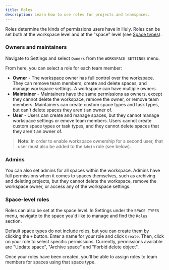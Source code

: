 ```yaml
---
title: Roles
description: Learn how to use roles for projects and teamspaces.
---
```


Roles determine the kinds of permissions users have in Huly. Roles can be set both at the workspace level and at the "space" level (see [Space types](/advanced-settings/space-types)).

### Owners and maintainers

Navigate to Settings and select `Owners` from the `WORKSPACE SETTINGS` menu.

From here, you can select a role for each team member:

- **Owner** - The workspace owner has full control over the workspace. They can remove team members, create and delete spaces, and manage workspace settings. A workspace can have multiple owners.
- **Maintainer** - Maintainers have the same permissions as owners, except they cannot delete the workspace, remove the owner, or remove team members. Maintainers can create custom space types and task types, but can't delete spaces they aren't an owner of.
- **User** - Users can create and manage spaces, but they cannot manage workspace settings or emove team members. Users cannot create custom space types or task types, and they cannot delete spaces that they aren't an owner of.

> **Note:** In order to enable workspace ownership for a second user, that user must also be added to the `Admin` role (see below).

### Admins

You can also set admins for all spaces within the workspace. Admins have full permissions when it comes to spaces themselves, such as archiving and deleting projects, but they cannot delete the workspace, remove the workspace owner, or access any of the workspace settings.

### Space-level roles

Roles can also be set at the space level. In Settings under the `SPACE TYPES` menu, navigate to the space you'd like to manage and find the `Roles` section.

Default space types do not include roles, but you can create them by clicking the `+` button. Enter a name for your role and click `Create`. Then, click on your role to select specific permissions. Currently, permissions available are "Update space", "Archive space" and "Forbid delete object".

Once your roles have been created, you'll be able to assign roles to team members for spaces using that space type.
